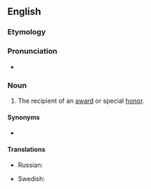 ==English==

===Etymology===
{{suffix|en|award|ee}}

===Pronunciation===
* {{IPA|/əwɔɹˈdi/|lang=en}}

===Noun===
{{en-noun}}

# The recipient of an [[award]] or special [[honor]].

====Synonyms====
* {{l|en|honoree}}

====Translations====
{{trans-top}}
* Russian: {{t+|ru|призёр|m}}
{{trans-mid}}
* Swedish: {{t+|sv|pristagare|c}}
{{trans-bottom}}